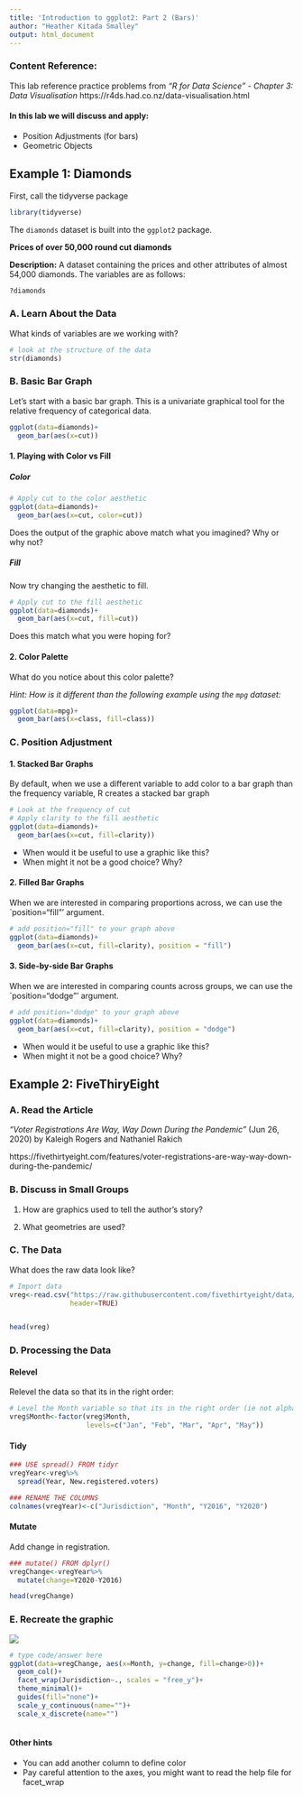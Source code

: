 ```yaml
---
title: 'Introduction to ggplot2: Part 2 (Bars)'
author: "Heather Kitada Smalley"
output: html_document
---
```


### Content Reference: 

This lab reference practice problems from *"R for Data Science" - Chapter 3: Data Visualisation* https://r4ds.had.co.nz/data-visualisation.html



#### In this lab we will discuss and apply:

* Position Adjustments (for bars)
* Geometric Objects


## Example 1: Diamonds

First, call the tidyverse package
```r
library(tidyverse)
```

The `diamonds` dataset is built into the `ggplot2` package.

**Prices of over 50,000 round cut diamonds**

**Description:** A dataset containing the prices and other attributes of almost 54,000 diamonds. The variables are as follows:

```r
?diamonds
```

### A. Learn About the Data

What kinds of variables are we working with? 

```r
# look at the structure of the data
str(diamonds)
```


### B. Basic Bar Graph

Let's start with a basic bar graph.  This is a univariate graphical tool for the relative frequency of categorical data. 

```r
ggplot(data=diamonds)+
  geom_bar(aes(x=cut))
```

#### 1. Playing with Color vs Fill

##### Color
```r
# Apply cut to the color aesthetic
ggplot(data=diamonds)+
  geom_bar(aes(x=cut, color=cut))
```

Does the output of the graphic above match what you imagined?  Why or why not?

##### Fill

Now try changing the aesthetic to fill. 

```r
# Apply cut to the fill aesthetic
ggplot(data=diamonds)+
  geom_bar(aes(x=cut, fill=cut))
```

Does this match what you were hoping for?

#### 2. Color Palette

What do you notice about this color palette?  

*Hint: How is it different than the following example using the `mpg` dataset: *

```r
ggplot(data=mpg)+
  geom_bar(aes(x=class, fill=class))
```


### C. Position Adjustment

#### 1. Stacked Bar Graphs

By default, when we use a different variable to add color to a bar graph than the frequency variable, R creates a stacked bar graph

```r
# Look at the frequency of cut 
# Apply clarity to the fill aesthetic
ggplot(data=diamonds)+
  geom_bar(aes(x=cut, fill=clarity))
```

* When would it be useful to use a graphic like this? 
* When might it not be a good choice?  Why?

#### 2. Filled Bar Graphs

When we are interested in comparing proportions across, we can use the `position="fill"' argument. 

```r
# add position="fill" to your graph above
ggplot(data=diamonds)+
  geom_bar(aes(x=cut, fill=clarity), position = "fill")
```

#### 3. Side-by-side Bar Graphs

When we are interested in comparing counts across groups, we can use the `position="dodge"' argument. 

```r
# add position="dodge" to your graph above
ggplot(data=diamonds)+
  geom_bar(aes(x=cut, fill=clarity), position = "dodge")
```

* When would it be useful to use a graphic like this? 
* When might it not be a good choice?  Why?

## Example 2: FiveThiryEight

### A. Read the Article 

*"Voter Registrations Are Way, Way Down During the Pandemic"* (Jun 26, 2020) by Kaleigh Rogers and Nathaniel Rakich

https://fivethirtyeight.com/features/voter-registrations-are-way-way-down-during-the-pandemic/ 


### B. Discuss in Small Groups 

1. How are graphics used to tell the author’s story?

2. What geometries are used?

### C. The Data

What does the raw data look like?

```r
# Import data
vreg<-read.csv("https://raw.githubusercontent.com/fivethirtyeight/data/master/voter-registration/new-voter-registrations.csv",
               header=TRUE)


head(vreg)

```

### D. Processing the Data

#### Relevel 

Relevel the data so that its in the right order: 

```r
# Level the Month variable so that its in the right order (ie not alphabetical)
vreg$Month<-factor(vreg$Month,
                   levels=c("Jan", "Feb", "Mar", "Apr", "May"))

```


#### Tidy

```r
### USE spread() FROM tidyr
vregYear<-vreg%>%
  spread(Year, New.registered.voters)

### RENAME THE COLUMNS
colnames(vregYear)<-c("Jurisdiction", "Month", "Y2016", "Y2020")


```


#### Mutate

Add change in registration. 

```r
### mutate() FROM dplyr()
vregChange<-vregYear%>%
  mutate(change=Y2020-Y2016)

head(vregChange)
```


### E. Recreate the graphic

![](https://fivethirtyeight.com/wp-content/uploads/2020/06/rogers-rakich.VOTER-REGISTRATION.0622.png?w=575)


```r
# type code/answer here
ggplot(data=vregChange, aes(x=Month, y=change, fill=change>0))+
  geom_col()+
  facet_wrap(Jurisdiction~., scales = "free_y")+
  theme_minimal()+
  guides(fill="none")+
  scale_y_continuous(name="")+
  scale_x_discrete(name="")
  
```

#### Other hints
* You can add another column to define color
* Pay careful attention to the axes, you might want to read the help file for facet_wrap

